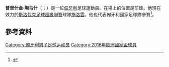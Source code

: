 '''普里什金·陶马什'''（{{lang-hu|Priskin Tamás}}；{{bd|1986年|9月27日}}）是一位[[匈牙利|匈牙利]]足球運動員。在場上的位置是前鋒。他現在效力於[[斯洛伐克足球超級聯賽|斯洛伐克足球超級聯賽]]球隊[[施洛雲|施洛雲]]。他也代表匈牙利國家足球隊參賽<ref>{{cite web|url=http://www.uefa.com/worldcup/season=2014/matches/round=2000294/match=2008605/postmatch/report/index.html#hungary+brush+aside+andorra|title=Five-goal Hungary brush aside Andorra|publisher=FIFA|date=7 September 2012|accessdate=7 September 2012}}</ref>。
==參考資料==
{{Reflist}}
{{2016年歐洲國家盃匈牙利參賽名單}}

{{DEFAULTSORT: Tamás, Priskin Tamás}}
[[Category:匈牙利男子足球运动员|Category:匈牙利男子足球运动员]]
[[Category:2016年歐洲國家盃球員|Category:2016年歐洲國家盃球員]]